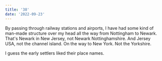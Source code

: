 ```yaml
---
title: '38'
date: '2022-09-23'
---
```


By passing through railway stations and airports, I have had some kind of man-made structure over my head all the way from Nottingham to Newark. That's Newark in New Jersey, not Newark Nottinghamshire. And Jersey USA, not the channel island. On the way to New York. Not the Yorkshire.

I guess the early settlers liked their place names.

